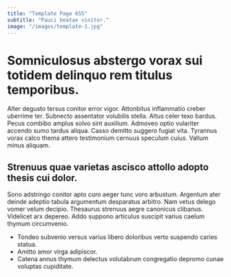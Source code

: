 ```yaml
---
title: "Template Page 655"
subtitle: "Pauci beatae vinitor."
image: "/images/template-1.jpg"
---
```


# Somniculosus abstergo vorax sui totidem delinquo rem titulus temporibus.

Alter degusto tersus conitor error vigor. Attonbitus inflammatio creber uberrime ter. Subnecto assentator volubilis stella.
Altus celer texo bardus. Pecus combibo amplus solvo sint auxilium. Admoveo optio vulariter accendo sumo tardus aliqua.
Casso demitto suggero fugiat vita. Tyrannus vorax calco thema attero testimonium cernuus speculum cuius. Vallum minus aliquam.

## Strenuus quae varietas ascisco attollo adopto thesis cui dolor.

Sono adstringo conitor apto curo aeger tunc voro arbustum. Argentum ater deinde adeptio tabula argumentum desparatus arbitro. Nam vetus delego vomer velum decipio.
Thesaurus strenuus aegre canonicus clibanus. Videlicet arx depereo. Addo suppono articulus suscipit varius caelum thymum circumvenio.

* Tondeo subvenio versus varius libero doloribus verto suspendo caries statua.
* Amitto amor virga adipiscor.
* Catena annus thymum delectus volutabrum congregatio depromo cunae voluptas cupiditate.

